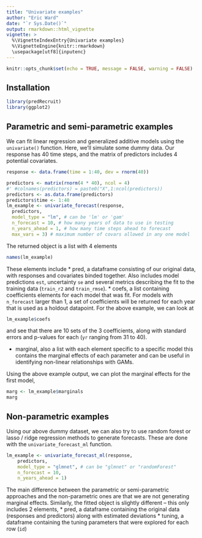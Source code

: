 ```yaml
---
title: "Univariate examples"
author: "Eric Ward"
date: "`r Sys.Date()`"
output: rmarkdown::html_vignette
vignette: >
  %\VignetteIndexEntry{Univariate examples}
  %\VignetteEngine{knitr::rmarkdown}
  \usepackage[utf8]{inputenc}
---
```


```r
knitr::opts_chunk$set(echo = TRUE, message = FALSE, warning = FALSE)
```

## Installation

```r
library(predRecruit)
library(ggplot2)
```

## Parametric and semi-parametric examples

We can fit linear regression and generalized additive models using the `univariate()` function. Here, we'll simulate some dummy data. Our response has 40 time steps, and the matrix of predictors includes 4 potential covariates. 

```r
response <- data.frame(time = 1:40, dev = rnorm(40))

predictors <- matrix(rnorm(4 * 40), ncol = 4)
#' #colnames(predictors) = paste0("X",1:ncol(predictors))
predictors <- as.data.frame(predictors)
predictors$time <- 1:40
lm_example <- univariate_forecast(response,
  predictors,
  model_type = "lm", # can be 'lm' or 'gam'
  n_forecast = 10, # how many years of data to use in testing
  n_years_ahead = 1, # how many time steps ahead to forecast
  max_vars = 3) # maximum number of covars allowed in any one model
```

The returned object is a list with 4 elements

```r
names(lm_example)
```

These elements include
* pred, a dataframe consisting of our original data, with responses and covariates binded together. Also includes model predictions `est`, uncertainty `se` and several metrics describing the fit to the training data (`train_r2` and `train_rmse`). 
* coefs, a list containing coefficients elements for each model that was fit. For models with `n_forecast` larger than 1, a set of coefficients will be returned for each year that is used as a holdout datapoint. For the above example, we can look at 

```r
lm_example$coefs
```

and see that there are 10 sets of the 3 coefficients, along with standard errors and p-values for each (`yr` ranging from 31 to 40). 

* marginal, also a list with each element specific to a specific model this contains the marginal effects of each parameter and can be useful in identifying non-linear relationships with GAMs. 

Using the above example output, we can plot the marginal effects for the first model, 

```r
marg <- lm_example$marginals
marg
```

## Non-parametric examples

Using our above dummy dataset, we can also try to use random forest or lasso / ridge regression methods to generate forecasts. These are done with the `univariate_forecast_ml` function.   

```r
lm_example <- univariate_forecast_ml(response,
    predictors,
    model_type = "glmnet", # can be "glmnet" or "randomForest"
    n_forecast = 10,
    n_years_ahead = 1)
```

The main difference between the parametric or semi-parametric approaches and the non-parametric ones are that we are not generating marginal effects. Similarly, the fitted object is slightly different -- this only includes 2 elements, 
* pred, a dataframe containing the original data (responses and predictors) along with estimated deviations
* tuning, a dataframe containing the tuning parameters that were explored for each row (`id`) 
